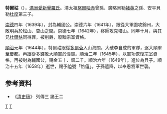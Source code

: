 {{Manchu name|[[爱新觉罗氏|爱新觉罗]]}}
'''特爾祜'''（{{Bd|？||1658年}}），[[滿洲|滿洲]][[愛新覺羅氏|愛新覺羅氏]]。清太祖[[努爾哈赤|努爾哈赤]]曾孫、廣略貝勒[[褚英|褚英]]之孫、安平貝勒[[杜度|杜度]]第三子。

[[崇德|崇德]]四年（1639年），封為輔國公。崇德六年（1641年），跟從大軍圍攻錦州，大敗明兵於松山、杏山之間。崇德七年（1642年），移師攻克塔山。同年十月，與其兄[[杜爾祜|杜爾祜]]同得罪，被削爵，廢黜宗室資格。

[[順治|順治]]元年（1644年），特爾祜跟從[[多爾袞|多爾袞]]入山海關，大破李自成的軍隊，逐大順軍至慶都。再跟從[[多鐸|多鐸]]敗大順軍於潼關。順治二年（1645年），以軍功恢復宗室資格，再被封為輔國公，賜金五十、銀二千。順治六年（1649年），進位為貝子。順治十五年（1658年）逝世，賜予謚號「恪僖」。子孫遞降，以奉恩將軍世襲。

== 参考資料 ==
* 《[[清史稿|清史稿]]》 列傳三 諸王二

[[Category:清朝軍事人物|T]]
[[Category:愛新覺羅氏|T]]

{{清朝人物小作品}}
